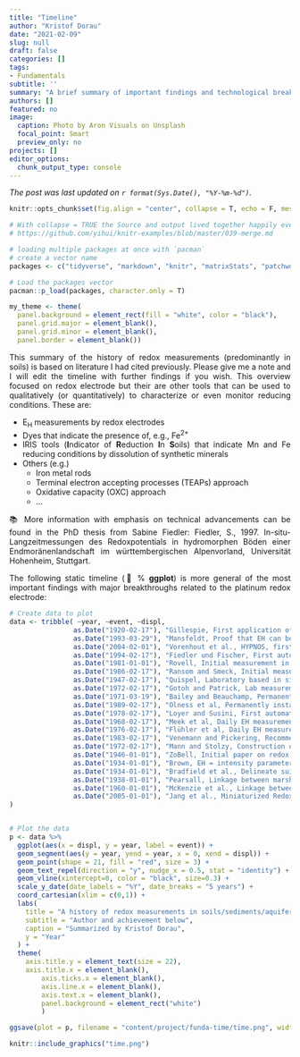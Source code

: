 ```yaml
---
title: "Timeline"
author: "Kristof Dorau"
date: "2021-02-09"
slug: null
draft: false
categories: []
tags:
- Fundamentals
subtitle: ''
summary: "A brief summary of important findings and technological breakthroughs"
authors: []
featured: no
image:
  caption: Photo by Aron Visuals on Unsplash
  focal_point: Smart
  preview_only: no
projects: []
editor_options: 
  chunk_output_type: console
---
```


*The post was last updated on `r format(Sys.Date(), "%Y-%m-%d")`.*

<div style="text-align: justify">


```r

knitr::opts_chunk$set(fig.align = "center", collapse = T, echo = F, message = FALSE, warning = FALSE)

# With collapse = TRUE the Source and output lived together happily ever in knitr.
# https://github.com/yihui/knitr-examples/blob/master/039-merge.md

# loading multiple packages at once with `pacman`
# create a vector name
packages <- c("tidyverse", "markdown", "knitr", "matrixStats", "patchwork", "lubridate", "plotly",  "naniar", "stlplus", "gt", "dygraphs", "htmltools", "zoo", "xts", "ggpmisc", "forcats", "RColorBrewer", "Kendall", "rstudioapi", "multcompView", "plyr", "bookdown", "janitor", "rstatix", "ggpubr", "moments", "tweetrmd", "ggthemes", "hexbin", "ggridges", "ggstream", "openair", "treemapify", "MBA", "akima", "sf", "rnaturalearth", "rnaturalearthdata", "rgeos", "ggspatial", "factoextra", "FactoMineR", "gapminder", "ggforce", "gh", "globals", "openintro", "profvis", "RSQLite", "shiny", "shinycssloaders", "shinyFeedback", "shinythemes", "testthat", "thematic", "tidyverse", "vroom", "waiter", "xml2", "zeallot", "shiny", "rsconnect", "Evapotranspiration", "ggtext", "scales", "ggcorrplot", "pracma", "kableExtra", "ggrepel")

# Load the packages vector 
pacman::p_load(packages, character.only = T)

my_theme <- theme(
  panel.background = element_rect(fill = "white", color = "black"),
  panel.grid.major = element_blank(), 
  panel.grid.minor = element_blank(), 
  panel.border = element_blank())

```

This summary of the history of redox measurements (predominantly in soils) is based on literature I had cited previously. Please give me a note and I will edit the timeline with further findings if you wish. This overview focused on redox electrode but their are other tools that can be used to qualitatively (or quantitatively) to characterize or even monitor reducing conditions. These are:

* E~H~ measurements by redox electrodes  
* Dyes that indicate the presence of, e.g., Fe^2+^  
* IRIS tools (**I**ndicator of **R**eduction **I**n **S**oils) that indicate Mn and Fe reducing conditions by dissolution of synthetic minerals
* Others (e.g.) 
    + Iron metal rods
    + Terminal electron accepting processes (TEAPs) approach
    + Oxidative capacity (OXC) approach
    + ...

📚 More information with emphasis on technical advancements can be found in the PhD thesis from Sabine Fiedler:
Fiedler, S., 1997. In-situ-Langzeitmessungen des Redoxpotentials in hydromorphen Böden einer Endmoränenlandschaft im württembergischen Alpenvorland, Universität Hohenheim, Stuttgart.

The following static timeline (💯 % **ggplot**) is more general of the most important findings with major breakthroughs related to the platinum redox electrode:

```r
# Create data to plot
data <- tribble( ~year, ~event, ~displ,
                as.Date("1920-02-17"), "Gillespie, First application of Pt electrodes in soil slurries", 0.1,
                as.Date("1993-03-29"), "Mansfeldt, Proof that EH can be measured up to 20 months in situ", 0.1,
                as.Date("2004-02-01"), "Vorenhout et al., HYPNOS, first commercial available redox logger", 0.1,
                as.Date("1994-02-17"), "Fiedler und Fischer, First automatic device for longtime recording of EH", 0.1, 
                as.Date("1981-01-01"), "Rovell, Initial measurement in soil suspension", 0.1, # Summarized by Fiedler and Fischer 1994
                as.Date("1986-02-17"), "Ransom and Smeck, Initial measurement in soil solution", 0.1,
                as.Date("1947-02-17"), "Quispel, Laboratory based in situ measurement", 0.1,
                as.Date("1972-02-17"), "Gotoh and Patrick, Lab measurements to explore Mn and Fe solubility", 0.1,
                as.Date("1971-03-19"), "Bailey and Beauchamp, Permanently installed electrodes for 20 days", 0.1,
                as.Date("1989-02-17"), "Olness et al, Permanently installed electrodes for two growing seasons", 0.1,
                as.Date("1978-02-17"), "Loyer and Susini, First automation of data loging", 0.1,
                as.Date("1968-02-17"), "Meek et al, Daily EH measurement with multiple replicates for 7 days", 0.1,
                as.Date("1976-02-17"), "Flühler et al, Daily EH measurement with multiple replicates for 22 days", 0.1,
                as.Date("1983-02-17"), "Venemann and Pickering, Recommendation to use a salt bridge", 0.1,
                as.Date("1972-02-17"), "Mann and Stolzy, Construction of waterproof Pt electrodes", 0.1,
                as.Date("1946-01-01"), "ZoBell, Initial paper on redox measurements in marine sediments", 0.1,
                as.Date("1934-01-01"), "Brown, EH = intensity parameter and poise as measure of redox capacity", 0.1,
                as.Date("1934-01-01"), "Bradfield et al., Delineate suitable orchyard plantings spots by in situ EH data", 0.1,
                as.Date("1938-01-01"), "Pearsall, Linkage between marsh vegetation and redox zonation", 0.1,
                as.Date("1960-01-01"), "McKenzie et al., Linkage between redox conditions and pedogenesis", 0.1, 
                as.Date("2005-01-01"), "Jang et al., Miniaturized Redox Potential Probe of only 200 nm2", 0.1,
)


# Plot the data
p <- data %>%
  ggplot(aes(x = displ, y = year, label = event)) +
  geom_segment(aes(y = year, yend = year, x = 0, xend = displ)) +
  geom_point(shape = 21, fill = "red", size = 3) +
  geom_text_repel(direction = "y", nudge_x = 0.5, stat = "identity") +
  geom_vline(xintercept=0, color = "black", size=0.3) +
  scale_y_date(date_labels = "%Y", date_breaks = "5 years") +
  coord_cartesian(xlim = c(0,1)) +
  labs(
    title = "A history of redox measurements in soils/sediments/aquifers",
    subtitle = "Author and achievement below",
    caption = "Summarized by Kristof Dorau", 
    y = "Year"
  ) +
  theme(
    axis.title.y = element_text(size = 22),
    axis.title.x = element_blank(),
        axis.ticks.x = element_blank(),
        axis.line.x = element_blank(),
        axis.text.x = element_blank(),
        panel.background = element_rect("white")
        )

ggsave(plot = p, filename = "content/project/funda-time/time.png", width = 8, height = 14)

```

```r
knitr::include_graphics("time.png")
```

